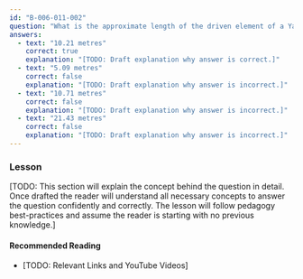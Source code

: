 ```yaml
---
id: "B-006-011-002"
question: "What is the approximate length of the driven element of a Yagi antenna for 14.0 MHz?"
answers:
  - text: "10.21 metres"
    correct: true
    explanation: "[TODO: Draft explanation why answer is correct.]"
  - text: "5.09 metres"
    correct: false
    explanation: "[TODO: Draft explanation why answer is incorrect.]"
  - text: "10.71 metres"
    correct: false
    explanation: "[TODO: Draft explanation why answer is incorrect.]"
  - text: "21.43 metres"
    correct: false
    explanation: "[TODO: Draft explanation why answer is incorrect.]"
---
```


### Lesson

[TODO: This section will explain the concept behind the question in detail. Once drafted the reader will understand all necessary concepts to answer the question confidently and correctly. The lesson will follow pedagogy best-practices and assume the reader is starting with no previous knowledge.]

#### Recommended Reading

- [TODO: Relevant Links and YouTube Videos]

